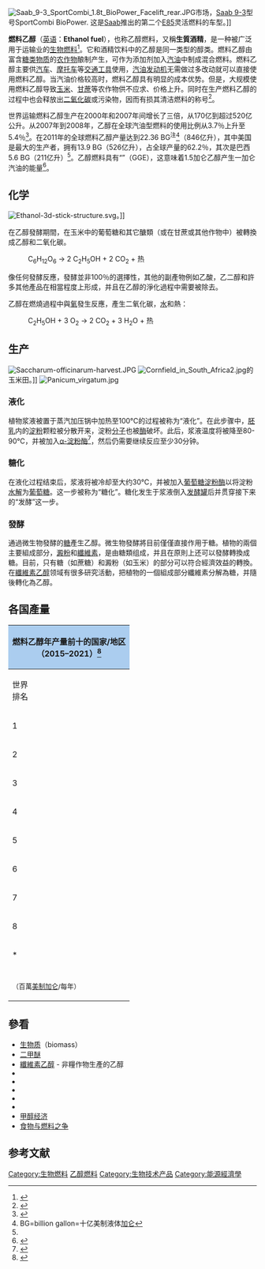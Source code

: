 {{可再生能源}}

[[File:Saab_9-3_SportCombi_1.8t_BioPower_Facelift_rear.JPG|thumb]]市场，[[Saab_9-3|Saab 9-3]]型号SportCombi BioPower. 这是[[Saab|Saab]]推出的第二个[[E85|E85]]灵活燃料的车型。]]

'''燃料乙醇'''（[[英语|英语]]：'''Ethanol fuel'''），也称乙醇燃料，又稱'''生質酒精'''，是一种被广泛用于运输业的[[生物燃料|生物燃料]]<ref>{{cite journal|author=Mustafa Balat, Havva Balat|title=Recent trends in global production and utilization of bio-ethanolfuel|journal=Applied Energy|volume=86|issue=11|pages=2273-82|doi=10.1016/j.apenergy.2009.03.015|url=http://www.sciencedirect.com/science/article/pii/S0306261909000919|year=2009|access-date=2012-07-27|archive-date=2012-10-31|archive-url=https://web.archive.org/web/20121031035405/http://www.sciencedirect.com/science/article/pii/S0306261909000919|dead-url=no}}</ref>。它和酒精饮料中的乙醇是同一类型的醇类。燃料乙醇由富含[[糖类|糖类物质]]的[[农作物|农作物]]酿制产生，可作为添加剂加入[[汽油|汽油]]中制成混合燃料。燃料乙醇主要供[[汽车|汽车]]、[[摩托车|摩托车]]等[[交通工具|交通工具]]使用，[[汽油发动机|汽油发动机]]无需做过多改动就可以直接使用燃料乙醇。当汽油价格较高时，燃料乙醇具有明显的成本优势。但是，大规模使用燃料乙醇导致[[玉米|玉米]]、[[甘蔗|甘蔗]]等农作物供不应求、价格上升。同时在生产燃料乙醇的过程中也会释放出[[二氧化碳|二氧化碳]]或污染物，因而有损其清洁燃料的称号<ref>{{cite web|url=http://news.xinhuanet.com/world/2007-05/17/content_6110794.htm|title=乙醇燃料是与非|website=新华网|date=2007-05-01|access-date=2010-04-03|archive-date=2017-02-28|archive-url=https://web.archive.org/web/20170228164617/http://news.xinhuanet.com/world/2007-05/17/content_6110794.htm|dead-url=no}}</ref>。

世界运输燃料乙醇生产在2000年和2007年间增长了三倍，从170亿到超过520亿公升。从2007年到2008年，乙醇在全球汽油型燃料的使用比例从3.7％上升至5.4％<ref name=UNEP2009>{{cite web|url=http://www.unep.fr/scp/rpanel/pdf/Assessing_Biofuels_Full_Report.pdf |title=Towards Sustainable Production and Use of Resources: Assessing Biofuels |date=2009-10-16 |publisher=[[联合国环境署|联合国环境署]] |deadurl=yes |archiveurl=https://web.archive.org/web/20091122133933/http://www.unep.fr/scp/rpanel/pdf/Assessing_Biofuels_Full_Report.pdf |archivedate=2009-11-22 }}</ref>。在2011年的全球燃料乙醇产量达到22.36 BG<sup>注</sup><ref>BG=billion gallon=十亿美制液体[[加仑|加仑]]</ref>（846亿升），其中美国是最大的生产者，拥有13.9 BG（526亿升），占全球产量的62.2％，其次是巴西5.6 BG（211亿升）<ref name=RFAOutlook2012/>。乙醇燃料具有“{{link-en|加仑汽油当量|Gasoline gallon equivalent}}”（GGE）{{convert|1.5|USgal|L}}，这意味着1.5加仑乙醇产生一加仑汽油的能量<ref>{{cite web|url=https://www.afdc.energy.gov/afdc/prep/popups/gges.html|title=Gasoline Gallon Equivalent (GGE) Definition|publisher=energy.gov|accessdate=2011-10-12|deadurl=yes|archiveurl=https://web.archive.org/web/20111007051747/https://www.afdc.energy.gov/afdc/prep/popups/gges.html|archivedate=2011-10-07}}</ref>。

== 化学 ==
[[File:Ethanol-3d-stick-structure.svg|thumb]]。]]

在乙醇發酵期間，在玉米中的葡萄糖和其它醣類（或在甘蔗或其他作物中）被轉換成乙醇和二氧化碳。
:C<sub>6</sub>H<sub>12</sub>O<sub>6</sub> → 2 C<sub>2</sub>H<sub>5</sub>OH + 2 CO<sub>2</sub> + 热
像任何發酵反應，發酵並非100％的選擇性，其他的副產物例如乙酸，乙二醇和許多其他產品在相當程度上形成，并且在乙醇的淨化過程中需要被除去。

乙醇在燃燒過程中與[[氧|氧]]發生反應，產生二氧化碳，[[水|水]]和熱：
:C<sub>2</sub>H<sub>5</sub>OH + 3 O<sub>2</sub> → 2 CO<sub>2</sub> + 3 H<sub>2</sub>O + 热

== 生产 ==
[[File:Saccharum-officinarum-harvest.JPG|thumb]]
[[File:Cornfield_in_South_Africa2.jpg|thumb]]的玉米田。]]
[[File:Panicum_virgatum.jpg|thumb]]
=== 液化 ===
植物浆液被置于蒸汽加压锅中加热至100℃的过程被称为“液化”。在此步骤中，[[胚乳|胚乳]]内的[[淀粉|淀粉]]颗粒被分散开来，淀粉[[分子|分子]]也被[[酶|酶]]破坏。此后，浆液温度将被降至80-90℃，并被加入[[α-淀粉酶|α-淀粉酶]]<ref>{{cite web
|url=http://www.greencarcongress.com/2005/06/new_enzyme_for_.html
|title=New Enzyme for More Efficient Corn Ethanol Production
|date=2005-06-30
|publisher=Green Car Congress
|accessdate=2008-01-14
|archive-date=2020-09-27
|archive-url=https://web.archive.org/web/20200927200742/https://www.greencarcongress.com/2005/06/new_enzyme_for_.html
|dead-url=no
}}</ref>，然后仍需要继续反应至少30分钟。

=== 糖化 ===
在液化过程结束后，浆液将被冷却至大约30℃，并被加入[[淀粉酶|葡萄糖淀粉酶]]以将淀粉[[水解|水解]]为[[葡萄糖|葡萄糖]]。这一步被称为“糖化”。糖化发生于浆液倒入[[发酵罐|发酵罐]]后并贯穿接下来的“发酵”这一步。

=== 發酵 ===
{{Main|酒精發酵}}
通過微生物發酵的[[糖|糖]]產生乙醇。微生物發酵將目前僅僅直接作用于糖。植物的兩個主要組成部分，[[澱粉|澱粉]]和[[纖維素|纖維素]]，是由糖類组成，并且在原則上还可以發酵轉換成糖。目前，只有糖（如蔗糖）和澱粉（如玉米）的部分可以符合經濟效益的轉換。在[[纖維素乙醇|纖維素乙醇]]领域有很多研究活動，把植物的一個組成部分纖維素分解為糖，并隨後轉化為乙醇。

==各国產量==
{| class="wikitable" style="margin: 1em auto 1em auto"

! colspan="10" style="text-align:center; background:#abcdef;" |燃料乙醇年产量前十的国家/地区<br>（2015–2021）<ref name="RFAOutlook2012">{{Cite web|title=Renewable Fuels Association Industry Statistics-Annual Ethanol Production|url=https://ethanolrfa.org/markets-and-statistics/annual-ethanol-production|access-date=2022-06-01|last=Renewable Fuels Association|first=|work=Renewable Fuels Association|publisher=[[Renewable_Fuels_Association|Renewable Fuels Association]]}}</ref>
|-  style="background:#abcdef; text-align:center;"
|世界<br>排名||国家/地区
|佔世界產量%
|2021
|2020||2019||2018||2017||2016||2015
|- style="text-align:right;"
|1||align="left"|{{flag|United States}}
|55%
|15,000
| 13,941|| 15,778|| 16,091|| 15,936|| 15,413|| 14,807
|- style="text-align:right;"
|2||align="left"|{{flag|Brazil}}
|27%
|7,500
| 8,080|| 8,790|| 8,080|| 6,760|| 6,870|| 7,200
|- style="text-align:right;"
|3||align="left"|{{flag|EU}}
|5%
|1,300
| 1,260|| 1,380
| 1,360|| 1,320|| 1,240|| 1,360
|- style="text-align:right;"
|4||align="left"|{{flag|China}}
|3%
|860
| 930|| 1,010|| 810|| 850|| 730
|770
|- style="text-align:right;"
|5||align="left"|{{flag|India}}
|3%
|820
| 510|| 470|| 420|| 210|| 270
|190
|- style="text-align:right;"
|6||align="left"|{{flag|Canada}}
|2%
|440
| 430|| 500|| 460|| 460|| 450|| 450
|- style="text-align:right;"
|7||align="left"|{{flag|Thailand}}
|1%
|390
| 390|| 430|| 390|| 380|| 330|| 310
|- style="text-align:right;"
|8||align="left"|{{flag|Argentina}}
|1%
|260
| 210|| 290|| 290|| 290|| 240|| 220
|- style="text-align:right;"
|*|| align="left" |其他
|3%
|740
| 659
| 682|| 729|| 664|| 627|| 393
|- style="text-align:right;"
| ||世界总产量
|100%
|27,310
| 26,410|| 29,330
| 28,630|| 26,870
| 26,170|| 25,700
|-style="text-align:right;"
| colspan="10" |<small>（百萬[[加仑|美制加仑]]/每年）</small>
|}

== 參看 ==
{{Portal box|可再生能源|生态}}
{{colbegin}}
* [[生物质|生物质]]（biomass）
* [[二甲醚|二甲醚]]
* [[纖維素乙醇|纖維素乙醇]] - 非糧作物生產的乙醇
* {{link-en|能源作物|energy crop}}
* {{link-en|灵活燃料汽车|flexible-fuel vehicle}}
* {{link-en|氢燃料|hydrogen fuel}}
* {{link-en|甲醇燃料|methanol fuel}}
* {{link-en|碳中性燃料|carbon neutral fuel}}
* [[甲醇经济|甲醇经济]]
* [[食物与燃料之争|食物与燃料之争]]
{{colend}}

== 参考文献 ==
{{reflist|2}}

{{生物能源}}
{{環境科技}}

{{Authority control}}
[[Category:生物燃料|Category:生物燃料]]
[[Category:乙醇燃料|]]
[[Category:生物技术产品|Category:生物技术产品]]
[[Category:能源經濟學|Category:能源經濟學]]